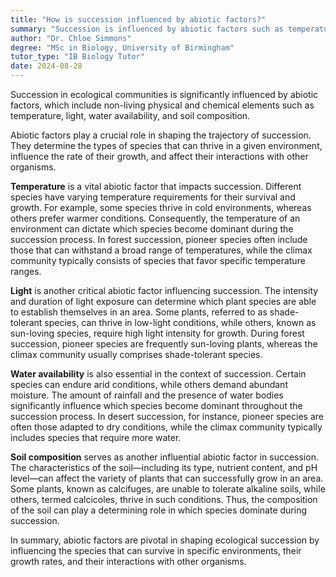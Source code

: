 ```yaml
---
title: "How is succession influenced by abiotic factors?"
summary: "Succession is influenced by abiotic factors such as temperature, light, water availability, and soil composition."
author: "Dr. Chloe Simmons"
degree: "MSc in Biology, University of Birmingham"
tutor_type: "IB Biology Tutor"
date: 2024-08-28
---
```


Succession in ecological communities is significantly influenced by abiotic factors, which include non-living physical and chemical elements such as temperature, light, water availability, and soil composition.

Abiotic factors play a crucial role in shaping the trajectory of succession. They determine the types of species that can thrive in a given environment, influence the rate of their growth, and affect their interactions with other organisms.

**Temperature** is a vital abiotic factor that impacts succession. Different species have varying temperature requirements for their survival and growth. For example, some species thrive in cold environments, whereas others prefer warmer conditions. Consequently, the temperature of an environment can dictate which species become dominant during the succession process. In forest succession, pioneer species often include those that can withstand a broad range of temperatures, while the climax community typically consists of species that favor specific temperature ranges.

**Light** is another critical abiotic factor influencing succession. The intensity and duration of light exposure can determine which plant species are able to establish themselves in an area. Some plants, referred to as shade-tolerant species, can thrive in low-light conditions, while others, known as sun-loving species, require high light intensity for growth. During forest succession, pioneer species are frequently sun-loving plants, whereas the climax community usually comprises shade-tolerant species.

**Water availability** is also essential in the context of succession. Certain species can endure arid conditions, while others demand abundant moisture. The amount of rainfall and the presence of water bodies significantly influence which species become dominant throughout the succession process. In desert succession, for instance, pioneer species are often those adapted to dry conditions, while the climax community typically includes species that require more water.

**Soil composition** serves as another influential abiotic factor in succession. The characteristics of the soil—including its type, nutrient content, and pH level—can affect the variety of plants that can successfully grow in an area. Some plants, known as calcifuges, are unable to tolerate alkaline soils, while others, termed calcicoles, thrive in such conditions. Thus, the composition of the soil can play a determining role in which species dominate during succession.

In summary, abiotic factors are pivotal in shaping ecological succession by influencing the species that can survive in specific environments, their growth rates, and their interactions with other organisms.
    